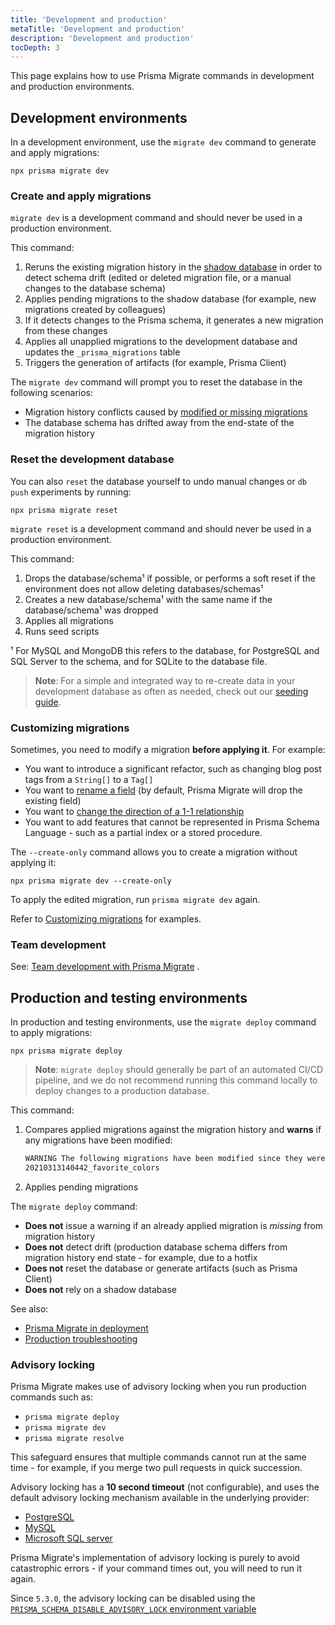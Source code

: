 ```yaml
---
title: 'Development and production'
metaTitle: 'Development and production'
description: 'Development and production'
tocDepth: 3
---
```


<TopBlock title={frontMatter.title}>

This page explains how to use Prisma Migrate commands in development and production environments.

</TopBlock>

## Development environments

In a development environment, use the `migrate dev` command to generate and apply migrations:

```terminal
npx prisma migrate dev
```

### Create and apply migrations

<Admonition type="danger">

`migrate dev` is a development command and should never be used in a production environment.

</Admonition>

This command:

1. Reruns the existing migration history in the [shadow database](/orm/prisma-migrate/understanding-prisma-migrate/shadow-database) in order to detect schema drift (edited or deleted migration file, or a manual changes to the database schema)
1. Applies pending migrations to the shadow database (for example, new migrations created by colleagues)
1. If it detects changes to the Prisma schema, it generates a new migration from these changes
1. Applies all unapplied migrations to the development database and updates the `_prisma_migrations` table
1. Triggers the generation of artifacts (for example, Prisma Client)

The `migrate dev` command will prompt you to reset the database in the following scenarios:

- Migration history conflicts caused by [modified or missing migrations](/orm/prisma-migrate/understanding-prisma-migrate/migration-histories#do-not-edit-or-delete-migrations-that-have-been-applied)
- The database schema has drifted away from the end-state of the migration history

### Reset the development database

You can also `reset` the database yourself to undo manual changes or `db push` experiments by running:

```terminal
npx prisma migrate reset
```

<Admonition type="warning">

`migrate reset` is a development command and should never be used in a production environment.

</Admonition>

This command:

1. Drops the database/schema¹ if possible, or performs a soft reset if the environment does not allow deleting databases/schemas¹
1. Creates a new database/schema¹ with the same name if the database/schema¹ was dropped
1. Applies all migrations
1. Runs seed scripts

¹ For MySQL and MongoDB this refers to the database, for PostgreSQL and SQL Server to the schema, and for SQLite to the database file.

> **Note**: For a simple and integrated way to re-create data in your development database as often as needed, check out our [seeding guide](/orm/prisma-migrate/workflows/seeding).

### Customizing migrations

Sometimes, you need to modify a migration **before applying it**. For example:

- You want to introduce a significant refactor, such as changing blog post tags from a `String[]` to a `Tag[]`
- You want to [rename a field](/orm/prisma-migrate/workflows/customizing-migrations#example-rename-a-field) (by default, Prisma Migrate will drop the existing field)
- You want to [change the direction of a 1-1 relationship](/orm/prisma-migrate/workflows/customizing-migrations#example-change-the-direction-of-a-1-1-relation)
- You want to add features that cannot be represented in Prisma Schema Language - such as a partial index or a stored procedure.

The `--create-only` command allows you to create a migration without applying it:

```terminal
npx prisma migrate dev --create-only
```

To apply the edited migration, run `prisma migrate dev` again.

Refer to [Customizing migrations](/orm/prisma-migrate/workflows/customizing-migrations) for examples.

### Team development

See: [Team development with Prisma Migrate](/orm/prisma-migrate/workflows/team-development) .

## Production and testing environments

In production and testing environments, use the `migrate deploy` command to apply migrations:

```terminal
npx prisma migrate deploy
```

> **Note**: `migrate deploy` should generally be part of an automated CI/CD pipeline, and we do not recommend running this command locally to deploy changes to a production database.

This command:

1. Compares applied migrations against the migration history and **warns** if any migrations have been modified:

   ```bash
   WARNING The following migrations have been modified since they were applied:
   20210313140442_favorite_colors
   ```

1. Applies pending migrations

The `migrate deploy` command:

- **Does not** issue a warning if an already applied migration is _missing_ from migration history
- **Does not** detect drift (production database schema differs from migration history end state - for example, due to a hotfix
- **Does not** reset the database or generate artifacts (such as Prisma Client)
- **Does not** rely on a shadow database

See also:

- [Prisma Migrate in deployment](/orm/prisma-client/deployment/deploy-database-changes-with-prisma-migrate)
- [Production troubleshooting](/orm/prisma-migrate/workflows/patching-and-hotfixing)

### Advisory locking

Prisma Migrate makes use of advisory locking when you run production commands such as:

- `prisma migrate deploy`
- `prisma migrate dev`
- `prisma migrate resolve`

This safeguard ensures that multiple commands cannot run at the same time - for example, if you merge two pull requests in quick succession.

Advisory locking has a **10 second timeout** (not configurable), and uses the default advisory locking mechanism available in the underlying provider:

- [PostgreSQL](https://www.postgresql.org/docs/9.4/explicit-locking.html#ADVISORY-LOCKS)
- [MySQL](https://dev.mysql.com/doc/refman/5.7/en/locking-functions.html)
- [Microsoft SQL server](https://docs.microsoft.com/en-us/sql/relational-databases/system-stored-procedures/sp-getapplock-transact-sql?view=sql-server-ver15)

Prisma Migrate's implementation of advisory locking is purely to avoid catastrophic errors - if your command times out, you will need to run it again.

Since `5.3.0`, the advisory locking can be disabled using the [`PRISMA_SCHEMA_DISABLE_ADVISORY_LOCK` environment variable](/orm/reference/environment-variables-reference#prisma_schema_disable_advisory_lock)
